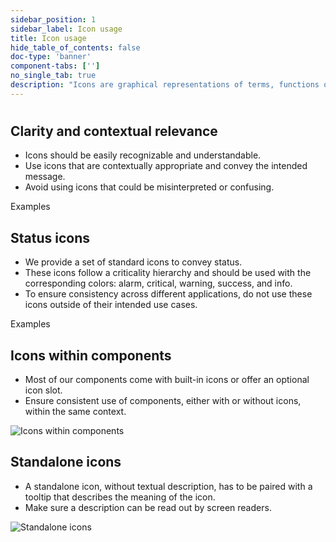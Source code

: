 ```yaml
---
sidebar_position: 1
sidebar_label: Icon usage
title: Icon usage
hide_table_of_contents: false
doc-type: 'banner'
component-tabs: ['']
no_single_tab: true
description: "Icons are graphical representations of terms, functions or objects. Ideally, we use them together with a descriptive text to make it easier for users to learn their meaning. "
---
```



#

## Clarity and contextual relevance

- Icons should be easily recognizable and understandable.
- Use icons that are contextually appropriate and convey the intended message.
- Avoid using icons that could be misinterpreted or confusing.

Examples

<IconTable data={IconExamplesClarity}></IconTable>

## Status icons

- We provide a set of standard icons to convey status.
- These icons follow a criticality hierarchy and should be used with the corresponding colors: alarm, critical, warning, success, and info.
- To ensure consistency across different applications, do not use these icons outside of their intended use cases.

Examples

<IconTable data={IconExamplesStatus}></IconTable>

## Icons within components

- Most of our components come with built-in icons or offer an optional icon slot.
- Ensure consistent use of components, either with or without icons, within the same context.

![Icons within components](https://www.figma.com/design/wEptRgAezDU1z80Cn3eZ0o/iX-Documentation-illustrations?node-id=5259-16957&t=ulQZQESQGAMR3uyt-4)

## Standalone icons

- A standalone icon, without textual description, has to be paired with a tooltip that describes the meaning of the icon.
- Make sure a description can be read out by screen readers.

![Standalone icons](https://www.figma.com/design/wEptRgAezDU1z80Cn3eZ0o/iX-Documentation-illustrations?node-id=5259-17161&t=ulQZQESQGAMR3uyt-4)
